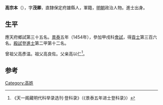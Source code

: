 '''高宗本'''（{{bd|1420年||？}}），字'''茂卿'''，直隸保定府雄縣人，軍籍，[[明朝|明朝]]政治人物。進士出身。

== 生平 ==
應天府鄉試第三十五名。[[景泰|景泰]]五年（1454年），參加甲戌科[[會試|會試]]，得[[貢士|貢士]]第三百六名。[[殿試|殿試]]登[[進士|進士]]第二甲第十二名。

曾祖父高彥温。祖父高良佐。父亲高以仁<ref>《天一阁藏明代科举录选刊·登科录》（《景泰五年进士登科录》）</ref>。

==参考==
{{reflist}}

{{明朝人物小作品}}
{{景泰五年甲戌科殿試金榜}}

[[Category:高姓|Category:高姓]]